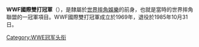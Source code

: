 {{Infobox championship
| 冠軍名稱          =WWF國際雙打冠軍
| 圖像              =
| 圖像大小          =
| 圖像說明          =
| 現任冠軍王者      =
| 勝利日期          =
| 隸屬於            =[[世界摔角娛樂|世界摔角聯盟]]
| 創建日期          =1969年6月
| 最多勝利次數保持人=The Mongols<br/>({{small|[[尼古拉·沃爾科夫|尼古拉·沃爾科夫]] and {{link-en|牛頓·泰德瑞|Newton Tattrie}}}})（2次）
| 首任冠軍          =Rising Suns<br/>({{small|{{link-en|田中徹|Professor Tanaka}} and 荒川美津}})
| 最長連任時間保持人=The Mongols<br/>({{small|[[尼古拉·沃爾科夫|尼古拉·沃爾科夫]] and {{link-en|牛頓·泰德瑞|Newton Tattrie}}}})（501天）
| 最短連任時間保持人={{link-en|東尼·馬利諾|Tony Marino}} and [[布魯諾·山瑪提諾|布魯諾·山瑪提諾]]（4天）
| 最年長冠軍王者    =
| 最年輕冠軍王者    =
| 最重冠軍王者      =
| 最輕冠軍王者      =
| 舊時名稱          ={{small|*WWWF國際雙打冠軍}}
| 舊時設計          =
}}

'''WWF國際雙打冠軍'''（{{lang-en|'''WWF International Tag Team Championship'''}}），是隸屬於[[世界摔角娛樂|世界摔角娛樂]]的前身，也就是當時的世界摔角聯盟的一冠軍項目。WWF國際雙打冠軍成立於1969年，退役於1985年10月31日。

{{WWE冠軍列表|WWF國際雙打冠軍}}

[[Category:WWE冠军头衔|Category:WWE冠军头衔]]